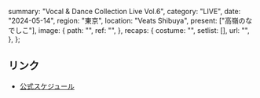   summary: "Vocal & Dance Collection Live Vol.6",
  category: "LIVE",
  date: "2024-05-14",
  region: "東京",
  location: "Veats Shibuya",
  present: ["高嶺のなでしこ"],
  image: {
    path: "",
    ref: "",
  },
  recaps: {
    costume: "",
    setlist: [],
    url: "",
  },
};

## リンク

- [公式スケジュール](https://takanenonadeshiko.jp/?p=1981)
